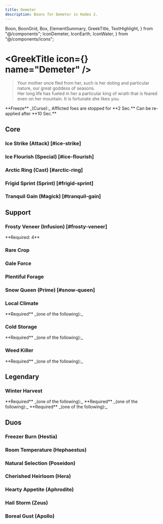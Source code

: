 ```yaml
---
title: Demeter
description: Boons for Demeter in Hades 2.
---
```


  Boon,
  BoonGrid,
  Box,
  ElementSummary,
  GreekTitle,
  TextHighlight,
} from "@/components";
  IconDemeter,
  IconEarth,
  IconWater,
} from "@/components/icons";


# <GreekTitle icon={<IconDemeter  />} name="Demeter" />

> Your mother once fled from her, such is her doting and particular nature, our great goddess of seasons.\
> Her long life has fueled in her a particular king of wrath that is feared even on her mountain. It is fortunate she likes you.

<Box className="mt-4">
  **Freeze** _(Curse):_ Afflicted foes are stopped for **2 Sec.** Can be
  re-applied after **10 Sec.**
</Box>

<ElementSummary boons={DbBoons.Demeter} />

## Core

### Ice Strike (Attack) [#ice-strike]

<Boon boon={DbBoons.Demeter.iceStrike} />

### Ice Flourish (Special) [#ice-flourish]

<Boon boon={DbBoons.Demeter.iceFlourish} />

### Arctic Ring (Cast) [#arctic-ring]

<Boon boon={DbBoons.Demeter.arcticRing} />

### Frigid Sprint (Sprint) [#frigid-sprint]

<Boon boon={DbBoons.Demeter.frigidSprint}>


</Boon>

### Tranquil Gain (Magick) [#tranquil-gain]

<Boon boon={DbBoons.Demeter.tranquilGain} />

## Support

### <TextHighlight type="infusion">Frosty Veneer (Infusion)</TextHighlight> [#frosty-veneer]

<Boon boon={DbBoons.Demeter.frostyVeneer} />

<Callout>
  **Required: 4** <IconWater />
</Callout>

### Rare Crop

<Boon boon={DbBoons.Demeter.rareCrop} />

### Gale Force

<Boon boon={DbBoons.Demeter.galeForce} />

### Plentiful Forage

<Boon boon={DbBoons.Demeter.plentifulForage} />

### Snow Queen (Prime) [#snow-queen]

<Boon boon={DbBoons.Demeter.snowQueen} />

### Local Climate

<Boon boon={DbBoons.Demeter.localClimate} />

<Callout>
  **Required** _(one of the following):_
  <BoonGrid
    boons={[
      DbBoons.Aphrodite.raptureRing,
      DbBoons.Apollo.solarRing,
      DbBoons.Demeter.arcticRing,
      DbBoons.Hephaestus.anvilRing,
      DbBoons.Hera.engagementRing,
      DbBoons.Hestia.smolderRing,
      DbBoons.Poseidon.tidalRing,
      DbBoons.Zeus.stormRing,
    ]}
  />
</Callout>

### Cold Storage

<Boon boon={DbBoons.Demeter.coldStorage} />

<Callout>
  **Required** _(one of the following):_
  <BoonGrid
    boons={[
      DbBoons.Demeter.iceStrike,
      DbBoons.Demeter.iceFlourish,
      DbBoons.Demeter.arcticRing,
    ]}
  />
</Callout>

### Weed Killer

<Boon boon={DbBoons.Demeter.weedKiller} />

<Callout>
  **Required** _(one of the following):_
  <BoonGrid
    boons={[
      DbBoons.Aphrodite.flutterStrike,
      DbBoons.Apollo.novaStrike,
      DbBoons.Demeter.iceStrike,
      DbBoons.Hephaestus.volcanicStrike,
      DbBoons.Hera.swornStrike,
      DbBoons.Hestia.flameStrike,
      DbBoons.Poseidon.waveStrike,
      DbBoons.Zeus.heavenStrike,
    ]}
  />
</Callout>

## <TextHighlight type="legendary">Legendary</TextHighlight>

### <TextHighlight type="legendary">Winter Harvest</TextHighlight>

<Boon boon={DbBoons.Demeter.winterHarvest} />

<Callout>
  **Required** _(one of the following):_
  <BoonGrid
    boons={[
      DbBoons.Demeter.iceStrike,
      DbBoons.Demeter.iceFlourish,
      DbBoons.Demeter.arcticRing,
    ]}
  />
</Callout>

<Callout>
  **Required** _(one of the following):_
  <BoonGrid
    boons={[
      DbBoons.Demeter.plentifulForage,
      DbBoons.Demeter.snowQueen,
      DbBoons.Demeter.rareCrop,
    ]}
  />
</Callout>

<Callout>
  **Required** _(one of the following):_
  <BoonGrid
    boons={[
      DbBoons.Demeter.weedKiller,
      DbBoons.Demeter.coldStorage,
      DbBoons.Demeter.localClimate,
    ]}
  />
</Callout>

## <TextHighlight type="duo">Duos</TextHighlight>

### <TextHighlight type="duo">Freezer Burn</TextHighlight> (Hestia)

<FreezerBurn />

### <TextHighlight type="duo">Room Temperature</TextHighlight> (Hephaestus)

<RoomTemperature />

### <TextHighlight type="duo">Natural Selection</TextHighlight> (Poseidon)

<NaturalSelection />

### <TextHighlight type="duo">Cherished Heirloom</TextHighlight> (Hera)

<CherishedHeirloom />

### <TextHighlight type="duo">Hearty Appetite</TextHighlight> (Aphrodite)

<HeartyAppetite />

### <TextHighlight type="duo">Hail Storm</TextHighlight> (Zeus)

<HailStorm />

### <TextHighlight type="duo">Boreal Gust</TextHighlight> (Apollo)

<BorealGust />
